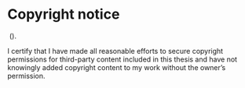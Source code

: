 # Copyright notice {-}

\textcopyright { } \authorname\ (\number\the\year). 

I certify that I have made all reasonable efforts to secure copyright permissions for third-party content included in this thesis and have not knowingly added copyright content to my work without the owner's permission.

\newpage
